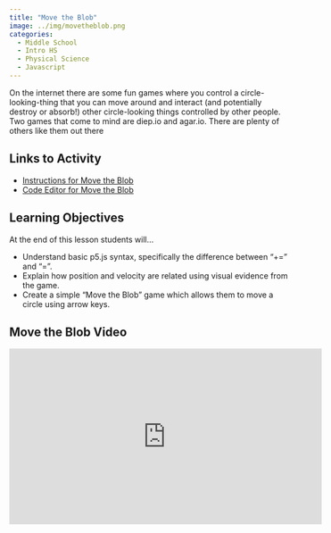 ```yaml
---
title: "Move the Blob"
image: ../img/movetheblob.png
categories:
  - Middle School
  - Intro HS
  - Physical Science
  - Javascript
---
```


On the internet there are some fun games where you control a circle-looking-thing that you can move around and interact (and potentially destroy or absorb!) other circle-looking things controlled by other people. Two games that come to mind are diep.io and agar.io. There are plenty of others like them out there

## Links to Activity
* [Instructions for Move the Blob](https://www.asc.ohio-state.edu/orban.14/stemcoding/milestones/movetheblob/movetheblob.html)
* [Code Editor for Move the Blob](https://editor.p5js.org/ChrisOrban/sketches/-TgnUQjvN)

## Learning Objectives

At the end of this lesson students will...

* Understand basic p5.js syntax, specifically the difference between “+=” and “=”.
* Explain how position and velocity are related using visual evidence from the game.
* Create a simple “Move the Blob” game which allows them to move a circle using arrow keys.

## Move the Blob Video
<iframe width="560" height="315" src="https://www.youtube.com/embed/1Lt6IYGx9WA?si=p3QrcFjCO-sxl8ep" title="YouTube video player" frameborder="0" allow="accelerometer; autoplay; clipboard-write; encrypted-media; gyroscope; picture-in-picture; web-share" referrerpolicy="strict-origin-when-cross-origin" allowfullscreen></iframe>